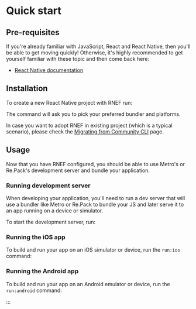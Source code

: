 
# Quick start

## Pre-requisites

If you're already familiar with JavaScript, React and React Native, then you'll be able to get moving quickly! Otherwise, it's highly recommended to get yourself familiar with these topic and then come back here:

- [React Native documentation](https://reactnative.dev/)

## Installation

To create a new React Native project with RNEF run:

<PackageManagerTabs command="create @rnef/app enterprise" />

The command will ask you to pick your preferred bundler and platforms.

In case you want to adopt RNEF in existing project (which is a typical scenario), please check the [Migrating from Community CLI](/docs/getting-started/migrating-from-community-cli) page.

## Usage

Now that you have RNEF configured, you should be able to use Metro's or Re.Pack's development server and bundle your application.

### Running development server

When developing your application, you'll need to run a dev server that will use a bundler like Metro or Re.Pack to bundle your JS and later serve it to an app running on a device or simulator.

To start the development server, run:

<PackageManagerTabs command="rnef start" />

### Running the iOS app

To build and run your app on an iOS simulator or device, run the `run:ios` command:

<PackageManagerTabs command="rnef run:ios" />

### Running the Android app

To build and run your app on an Android emulator or device, run the `run:android` command:

<PackageManagerTabs command="rnef run:android" />

:::
